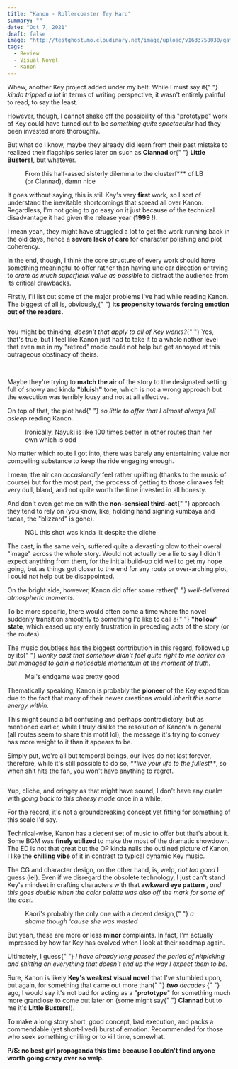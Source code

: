 ```yaml
---
title: "Kanon - Rollercoaster Try Hard"
summary: ""
date: "Oct 7, 2021"
draft: false
image: "http://testghost.mo.cloudinary.net/image/upload/v1633758030/gaftonosh/2021/10/kanon-rollercoaster-try-hard-feature.webp"
tags:
  - Review
  - Visual Novel
  - Kanon
---
```


<div className="richtext pb-8">
  <p>
    Whew, another Key project added under my belt. While I must say it{" "}
    <em>kinda tripped a lot</em> in terms of writing perspective, it wasn't
    entirely painful to read, to say the least.
  </p>
  <p>
    However, though, I cannot shake off the possibility of this "prototype" work
    of Key could have turned out to be<em> something quite spectacular </em>had
    they been invested more thoroughly.
  </p>
  <p>
    But what do I know, maybe they already did learn from their past mistake to
    realized their flagships series later on such as <strong>Clannad </strong>or{" "}
    <strong>Little Busters!</strong>, but whatever.
  </p>
  <figure className="kg-card kg-image-card kg-card-hascaption">
    <img
      className="kg-image hoverZoomLink"
      src="http://testghost.mo.cloudinary.net/image/upload/q_80/v1/gaftonosh/2021/10/kanon--9-.webp"
      alt=""
      height={480}
      loading="lazy"
      width={640}
    />
    <figcaption>
      From this half-assed sisterly dilemma to the clusterf*** of LB (or
      Clannad), damn nice
    </figcaption>
  </figure>
  <p>
    It goes without saying, this is still Key's very <strong>first </strong>
    work, so I sort of understand the inevitable shortcomings that spread all over
    Kanon. Regardless, I'm not going to go easy on it just because of the technical
    disadvantage it had given the release year (<strong>1999</strong>
    !).
  </p>
  <p>
    I mean yeah, they might have struggled a lot to get the work running back in
    the old days, hence a <strong>severe lack of care </strong>for character
    polishing and plot coherency.
  </p>
  <p>
    In the end, though, I think the core structure of every work should have
    something meaningful to offer rather than having unclear direction or trying
    to <em>cram as much superficial value as possibl</em>e to distract the
    audience from its critical drawbacks.
  </p>
  <p>
    Firstly, I'll list out some of the major problems I've had while reading
    Kanon. The biggest of all is, obviously,{" "}
    <strong>its propensity towards forcing emotion out of the readers.</strong>
  </p>
  <figure className="kg-card kg-image-card">
    <img
      className="kg-image hoverZoomLink"
      src="http://testghost.mo.cloudinary.net/image/upload/q_80/v1/gaftonosh/2021/10/kanon--13-.webp"
      alt=""
      height={480}
      loading="lazy"
      width={640}
    />
  </figure>
  <div className="special-quote">
    <p className="g-grid__text">
      You might be thinking, <em>doesn't that apply to all of Key works?</em>{" "}
      Yes, that's true, but I feel like Kanon just had to take it to a whole
      nother level that even me in my "retired" mode could not help but get
      annoyed at this outrageous obstinacy of theirs.
    </p>
    <br />
    <p>
      Maybe they're trying to <strong>match the air</strong> of the story to the
      designated setting full of snowy and kinda <strong>"bluish"</strong> tone,
      which is not a wrong approach but the execution was terribly lousy and not
      at all effective.
    </p>
  </div>
  <p>
    On top of that, the plot had{" "}
    <em>so little to offer that I almost always fell asleep</em> reading Kanon.
  </p>
  <figure className="kg-card kg-image-card kg-card-hascaption">
    <img
      className="kg-image hoverZoomLink"
      src="http://testghost.mo.cloudinary.net/image/upload/q_80/v1/gaftonosh/2021/10/kanon--7-.webp"
      alt=""
      height={480}
      loading="lazy"
      width={640}
    />
    <figcaption>
      Ironically, Nayuki is like 100 times better in other routes than her own
      which is odd
    </figcaption>
  </figure>
  <p>
    No matter which route I got into, there was barely any entertaining value
    nor compelling substance to keep the ride engaging enough.
  </p>
  <p>
    I mean, the air can <em>occasionally </em>feel rather uplifting (thanks to
    the music of course) but for the most part, the process of getting to those
    climaxes felt very dull, bland, and not quite worth the time invested in all
    honesty.
  </p>
  <p>
    And don't even get me on with the <strong>non-sensical third-act</strong>{" "}
    approach they tend to rely on (you know, like, holding hand signing kumbaya
    and tadaa, the "blizzard" is gone).
  </p>
  <figure className="kg-card kg-image-card kg-card-hascaption">
    <img
      className="kg-image hoverZoomLink"
      src="http://testghost.mo.cloudinary.net/image/upload/q_80/v1/gaftonosh/2021/10/kanon--10-.webp"
      alt=""
      height={480}
      loading="lazy"
      width={640}
    />
    <figcaption>NGL this shot was kinda lit despite the cliche</figcaption>
  </figure>
  <p>
    The cast, in the same vein, suffered quite a devasting blow to their overall
    "image" across the whole story. Would not actually be a lie to say I didn't
    expect anything from them, for the initial build-up did well to get my hope
    going, but as things got closer to the end for any route or over-arching
    plot, I could not help but be disappointed.
  </p>
  <p>
    On the bright side, however, Kanon did offer some rather{" "}
    <em>well-delivered atmospheric moments.</em>
  </p>
  <p>
    To be more specific, there would often come a time where the novel suddenly
    transition smoothly to something I'd like to call a{" "}
    <strong>"hollow" state</strong>, which eased up my early frustration in
    preceding acts of the story (or the routes).
  </p>
  <p>
    The music doubtless has the biggest contribution in this regard, followed up
    by its{" "}
    <em>
      wonky cast that somehow didn't feel quite right to me earlier on but
      managed to gain a noticeable momentum at the moment of truth.
    </em>
  </p>
  <figure className="kg-card kg-image-card kg-card-hascaption">
    <img
      className="kg-image hoverZoomLink"
      src="http://testghost.mo.cloudinary.net/image/upload/q_80/v1/gaftonosh/2021/10/kanon--15-.webp"
      alt=""
      height={480}
      loading="lazy"
      width={640}
    />
    <figcaption>Mai's endgame was pretty good</figcaption>
  </figure>
  <p>
    Thematically speaking, Kanon is probably the <strong>pioneer </strong>of the
    Key expedition due to the fact that many of their newer creations would
    <em> inherit this same energy within.</em>
  </p>
  <p>
    This might sound a bit confusing and perhaps contradictory, but as mentioned
    earlier, while I truly dislike the resolution of Kanon's in general (all
    routes seem to share this motif lol), the message it's trying to convey has
    more weight to it than it appears to be.
  </p>
  <p>
    Simply put, we're all but temporal beings, our lives do not last forever,
    therefore, while it's still possible to do so,
    <em> **live your life to the fullest**</em>, so when shit hits the fan, you won't
    have anything to regret.
  </p>
  <figure className="kg-card kg-image-card">
    <img
      className="kg-image hoverZoomLink"
      src="http://testghost.mo.cloudinary.net/image/upload/q_80/v1/gaftonosh/2021/10/0022.webp"
      alt=""
      height={480}
      loading="lazy"
      width={640}
    />
  </figure>
  <p>
    Yup, cliche, and cringey as that might have sound, I don't have any qualm
    with <em>going back to this cheesy mode</em> once in a while.
  </p>
  <p>
    For the record, it's not a groundbreaking concept yet fitting for something
    of this scale I'd say.
  </p>
  <p>
    Technical-wise, Kanon has a decent set of music to offer but that's about
    it. Some BGM was <strong>finely utilized </strong>to make the most of the
    dramatic showdown. The ED is not that great but the OP kinda nails the
    outlined picture of Kanon, I like the <strong>chilling vibe</strong>
    <em> </em>of it in contrast to typical dynamic Key music.
  </p>
  <p>
    The CG and character design, on the other hand, is, welp,
    <em> not too good</em> I guess (lel). Even if we disregard the obsolete technology,
    I just can't stand Key's mindset in crafting characters with that <strong>
      awkward eye pattern
    </strong>, <em>and this goes double when the color palette was also off the mark for some of the cast.</em>
  </p>
  <figure className="kg-card kg-image-card kg-card-hascaption">
    <img
      className="kg-image hoverZoomLink"
      src="http://testghost.mo.cloudinary.net/image/upload/q_80/v1/gaftonosh/2021/10/kanon--8-.webp"
      alt=""
      height={480}
      loading="lazy"
      width={640}
    />
    <figcaption>
      Kaori's probably the only one with a decent design,{" "}
      <em>a shame though 'cause she was wasted</em>
    </figcaption>
  </figure>
  <p>
    But yeah, these are more or less <strong>minor </strong>complaints. In fact,
    I'm actually impressed by how far Key has evolved when I look at their
    roadmap again.
  </p>
  <p>
    Ultimately, I guess{" "}
    <em>
      I have already long passed the period of nitpicking and shitting on
      everything that doesn't end up the way I expect them to be.
    </em>
  </p>
  <p>
    Sure, Kanon is likely <strong>Key's weakest visual novel</strong> that I've
    stumbled upon, but again, for something that came out more than{" "}
    <em>
      <strong>two</strong> decades
    </em>{" "}
    ago, I would say it's not bad for acting as a "<strong>prototype</strong>"
    for something much more grandiose to come out later on (some might say{" "}
    <strong>Clannad </strong>but to me it's <strong>Little Busters!</strong>).
  </p>
  <p>
    To make a long story short, good concept, bad execution, and packs a
    commendable (yet short-lived) burst of emotion. Recommended for those who
    seek something chilling or to kill time, somewhat.
  </p>
  <p>
    <strong>
      P/S: no best girl propaganda this time because I couldn't find anyone
      worth going crazy over so welp.
    </strong>
  </p>
</div>

